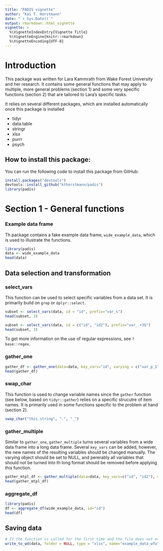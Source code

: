 ```yaml
---
title: "PADIS vignette"
author: "Kai T. Horstmann"
date: "`r Sys.Date()`"
output: rmarkdown::html_vignette
vignette: >
  %\VignetteIndexEntry{Vignette Title}
  %\VignetteEngine{knitr::rmarkdown}
  %\VignetteEncoding{UTF-8}
---
```


# Introduction

This package was written for Lara Kammrath from Wake Forest University and her research. It contains some general functions that may apply to multiple, more general problems (section 1) and some very specific functions (section 2) that are tailored to Lara's specific tasks.

It relies on several different packages, which are installed automatically once this package is installed

- tidyr
- data.table
- stringr
- xlsx
- purrr
- psych


## How to install this package:

You can run the following code to install this package from GitHub:


```r


install.packages("devtools")
devtools::install_github("kthorstmann/padis")
library(padis)


```


# Section 1 - General functions

### Example data frame

Th package contains a fake example data frame, `wide_example_data`, which is used to illustrate the functions.

```r

library(padis)
data <- wide_example_data
head(data)

```

## Data selection and transformation

### select_vars

This function can be used to select specific variables from a data set. It is primarily build on `grep` or `dplyr::select`.

```r

subset <- select_vars(data, id = "id", prefix="var_s")
head(subset, 3)

subset <- select_vars(data, id = c("id", "id2"), prefix="var_.+3$")
head(subset, 3)

```

To get more information on the use of regular expressions, see `?base::regex`.

### gather_one

```r

gather_df <- gather_one(data=data, key_vars="id", varying = c("var_p_1", "var_p_2"), new_name="var")
head(gather_df)

```

### swap_char

This function is used to change variable names since the `gather` function (see below, based on `tidyr::gather`) relies on a specific strucutre of item names. It is primarily used in some functions specific to the problem at hand (section 2).

```r

swap_char("this.string", ".", "_")

```


### gather_multiple

Similar to `gather_one`, `gather_multiple` turns several variables from a wide data frame into a long data frame. Several `key_vars` can be added, however, the new names of the resulting variables should be changed manually. The varying object should be set to NULL, and pererably all variables that should not be turned into th long format should be removed before applying this function.


```r

gather_mtpl_df <- gather_multiple(data=data, key_vars=c("id", "id2"), varying = NULL)
head(gather_mtpl_df)

```

### aggregate_df

```r

library(padis)
df <- aggregate_df(wide_example_data, id="id")
head(df)

```


## Saving data

```r

# If the function is called for the first time and the file does not exist
write_to_wd(data, folder = NULL, type = "xlsx", name="example_data_wfu", overwrite=FALSE)


```
